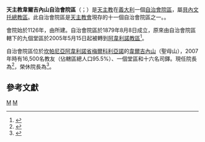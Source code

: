 {{Multiple issues|
{{Primarysources|time=2020-02-16T14:49:49+00:00}}
{{Refimprove|time=2020-02-16T14:49:49+00:00}}
}}
{{Infobox diocese
|jurisdiction = 自治會院區
|name =韋爾吉內山
|latin = Territorialis Abbatia Montisvirginis
|local = Abbazia territoriale di Montevergine
|image = [[File:Abbazia_di_Montevergine.jpg|250px]]
|caption = 韋爾吉內山聖母朝聖地
|border = catholic
|location = [[義大利|義大利]]
|province = [[天主教貝內文托總教區|貝內文托]]
|population =16,500
|churches =
|rite = [[羅馬禮|羅馬禮]]
|established =1126年
|cathedral = 
|patron =
|pope = {{incumbent pope}}
|territorial abbot = {{link-de|利則·路加·瓜里利亞|Riccardo Luca Guariglia}}
|title1 = 榮休院長
|title1_name = {{link-de|伯達·享伯·帕盧齊|Beda Umberto Paluzzi|享伯·伯達·帕盧齊}}
}}

'''天主教韋爾吉內山自治會院區'''（{{lang-la|Abbatia Territorialis Montisvirginis}}；{{lang-it|Abbazia territoriale di Montevergine}}）是[[天主教|天主教]]在[[義大利|義大利]]一個[[自治會院區|自治會院區]]，屬[[天主教貝內文托總教區|貝內文托總教區]]。此自治會院區是[[天主教會|天主教會]]現存的十一個自治會院區之一。{{which|因藏有黑聖母聖像而成為朝聖地}}。

會院始於1126年，由{{link-en|韋爾切利的聖威廉|William of Vercelli}}所建。自治會院區於1879年8月8日成立，原來由自治會院區轄下的九個堂區於2005年5月15日起被轉到[[天主教阿韋利諾教區|阿韋利諾教區]]<ref>{{cite book |title=ACTA APOSTOLICAE SEDIS |date=2005 |pages=794-795 |url=https://www.vatican.va/archive/aas/documents/2005/giugno%202005.pdf |publisher=Libreria Editrice Vaticana |accessdate=2020-02-16 |archiveurl=https://web.archive.org/web/20200216140044/https://www.vatican.va/archive/aas/documents/2005/giugno%202005.pdf |archivedate=2020-02-16 |language=la |dead-url=no }}</ref>。

自治會院區位於[[坎帕尼亞|坎帕尼亞]][[阿韋利諾省|阿韋利諾省]][[梅爾科利亞諾|梅爾科利亞諾]]的[[韋爾吉內山|韋爾吉內山]]（聖母山），2007年時有16,500名教友（佔轄區總人口95.5%）、一個堂區和十六名司鐸。現任院長為{{link-de|利則·路加·瓜里利亞|Riccardo Luca Guariglia}}<ref>{{cite press release |title=Rinunce e nomine, 20.09.2014 |url=https://press.vatican.va/content/salastampa/it/bollettino/pubblico/2014/09/20/0651/01459.html |publisher=Sala Stampa della Santa Sede |accessdate=2020-02-16 |archiveurl=https://web.archive.org/web/20200216142148/https://press.vatican.va/content/salastampa/it/bollettino/pubblico/2014/09/20/0651/01459.html |archivedate=2020-02-16 |language=it |date=2014-09-20 |dead-url=no }}</ref>，榮休院長為{{link-de|伯達·享伯·帕盧齊|Beda Umberto Paluzzi|享伯·伯達·帕盧齊}}<ref>{{cite press release |title=Rinunce e nomine, 18.04.2014 |url=https://press.vatican.va/content/salastampa/it/bollettino/pubblico/2014/04/18/0283/00627.html |publisher=Sala Stampa della Santa Sede |accessdate=2020-02-16 |archiveurl=https://web.archive.org/web/20200216144011/https://press.vatican.va/content/salastampa/it/bollettino/pubblico/2014/04/18/0283/00627.html |archivedate=2020-02-16 |language=it |date=2014-04-18 |dead-url=no }}</ref>。

==參考文獻==
{{reflist}}

{{意大利天主教教區}}
[[Category:意大利天主教教區|M]]
[[Category:自治會院區|M]]